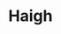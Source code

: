 
# Haigh

<ProjectDetails
  region="Riverlands"
  house="House Haigh"
  type="Castle"
  status="In Progress"
  warp="/warp haigh"
  projectLead="jMp007"
  dateStarted="June 12, 2019"
  dateCompleted="Invalid Date"
/>
